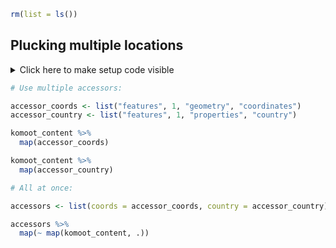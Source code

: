 ```r
rm(list = ls())
```


## Plucking multiple locations

<details><summary>Click here to make setup code visible</summary>
```r
### Plucking multiple locations

```
```r
library(tidyverse)
library(here)

komoot <- readRDS(here("data/komoot.rds"))
komoot_content <-
  komoot %>%
  pull(content)
```
</details>


```r
# Use multiple accessors:
```
```r
accessor_coords <- list("features", 1, "geometry", "coordinates")
accessor_country <- list("features", 1, "properties", "country")

komoot_content %>%
  map(accessor_coords)

komoot_content %>%
  map(accessor_country)
```


```r
# All at once:
```
```r
accessors <- list(coords = accessor_coords, country = accessor_country)

accessors %>%
  map(~ map(komoot_content, .))
```
